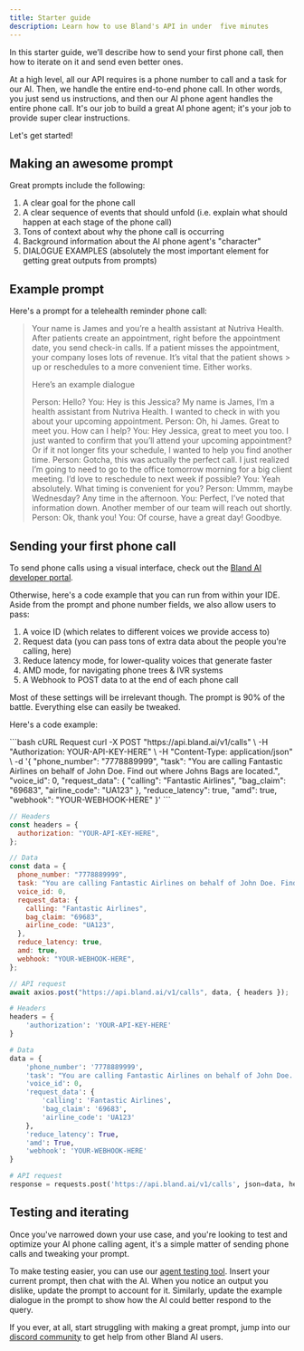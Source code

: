 ```yaml
---
title: Starter guide
description: Learn how to use Bland's API in under  five minutes
---
```


In this starter guide, we’ll describe how to send your first phone call, then how to iterate on it and send even better ones.

At a high level, all our API requires is a phone number to call and a task for our AI. Then, we handle the entire end-to-end phone call. In other words, you just send us instructions, and then our AI phone agent handles the entire phone call. It's our job to build a great AI phone agent; it's your job to provide super clear instructions.

Let's get started!

## Making an awesome prompt
Great prompts include the following:
1. A clear goal for the phone call
2. A clear sequence of events that should unfold (i.e. explain what should happen at each stage of the phone call)
3. Tons of context about why the phone call is occurring
4. Background information about the AI phone agent's "character"
5. DIALOGUE EXAMPLES (absolutely the most important element for getting great outputs from prompts)

## Example prompt

Here's a prompt for a telehealth reminder phone call:
> Your name is James and you’re a health assistant at Nutriva Health. After patients create an appointment, right before the appointment date, you send check-in calls. If a patient misses the appointment, your company loses lots of revenue. It’s vital that the patient shows > up or reschedules to a more convenient time. Either works.
> 
> Here’s an example dialogue
> 
> Person: Hello?
> You: Hey is this Jessica? My name is James, I’m a health assistant from Nutriva Health. I wanted to check in with you about your upcoming appointment.
> Person: Oh, hi James. Great to meet you. How can I help?
> You: Hey Jessica, great to meet you too. I just wanted to confirm that you’ll attend your upcoming appointment? Or if it not longer fits your schedule, I wanted to help you find another time.
> Person: Gotcha, this was actually the perfect call. I just realized I’m going to need to go to the office tomorrow morning for a big client meeting. I’d love to reschedule to next week if possible?
> You: Yeah absolutely. What timing is convenient for you?
> Person: Ummm, maybe Wednesday? Any time in the afternoon.
> You: Perfect, I’ve noted that information down. Another member of our team will reach out shortly.
> Person: Ok, thank you!
> You: Of course, have a great day! Goodbye.


## Sending your first phone call

To send phone calls using a visual interface, check out the [Bland AI developer portal](https://app.bland.ai/home?page=calls).

Otherwise, here's a code example that you can run from within your IDE. Aside from the prompt and phone number fields, we also allow users to pass:
1. A voice ID (which relates to different voices we provide access to)
2. Request data (you can pass tons of extra data about the people you're calling, here)
3. Reduce latency mode, for lower-quality voices that generate faster
4. AMD mode, for navigating phone trees & IVR systems
5. A Webhook to POST data to at the end of each phone call

Most of these settings will be irrelevant though. The prompt is 90% of the battle. Everything else can easily be tweaked.

Here's a code example:

<CodeGroup>
```bash cURL Request
curl -X POST "https://api.bland.ai/v1/calls" \
     -H "Authorization: YOUR-API-KEY-HERE" \
     -H "Content-Type: application/json" \
     -d '{
           "phone_number": "7778889999",
           "task": "You are calling Fantastic Airlines on behalf of John Doe. Find out where Johns Bags are located.",
           "voice_id": 0,
           "request_data": {
             "calling": "Fantastic Airlines",
             "bag_claim": "69683",
             "airline_code": "UA123"
           },
           "reduce_latency": true,
           "amd": true,
           "webhook": "YOUR-WEBHOOK-HERE"
         }'
```

```javascript SendCall.js
// Headers
const headers = {
  authorization: "YOUR-API-KEY-HERE",
};

// Data
const data = {
  phone_number: "7778889999",
  task: "You are calling Fantastic Airlines on behalf of John Doe. Find out where John's Bags are located.",
  voice_id: 0,
  request_data: {
    calling: "Fantastic Airlines",
    bag_claim: "69683",
    airline_code: "UA123",
  },
  reduce_latency: true,
  amd: true,
  webhook: "YOUR-WEBHOOK-HERE",
};

// API request
await axios.post("https://api.bland.ai/v1/calls", data, { headers });
```

```python SendCall.py
# Headers
headers = {
    'authorization': 'YOUR-API-KEY-HERE'
}

# Data
data = {
    'phone_number': '7778889999',
    'task': "You are calling Fantastic Airlines on behalf of John Doe. Find out where John's Bags are located.",
    'voice_id': 0,
    'request_data': {
        'calling': 'Fantastic Airlines',
        'bag_claim': '69683',
        'airline_code': 'UA123'
    },
    'reduce_latency': True,
    'amd': True,
    'webhook': 'YOUR-WEBHOOK-HERE'
}

# API request
response = requests.post('https://api.bland.ai/v1/calls', json=data, headers=headers)
```

</CodeGroup>

## Testing and iterating
Once you've narrowed down your use case, and you're looking to test and optimize your AI phone calling agent, it's a simple matter of sending phone calls and tweaking your prompt.

To make testing easier, you can use our [agent testing tool](https://app.bland.ai/home?page=testing). Insert your current prompt, then chat with the AI. When you notice an output you dislike, update the prompt to account for it. Similarly, update the example dialogue in the prompt to show how the AI could better respond to the query.

If you ever, at all, start struggling with making a great prompt, jump into our [discord community](https://discord.com/invite/QvxDz8zcKe) to get help from other Bland AI users.
